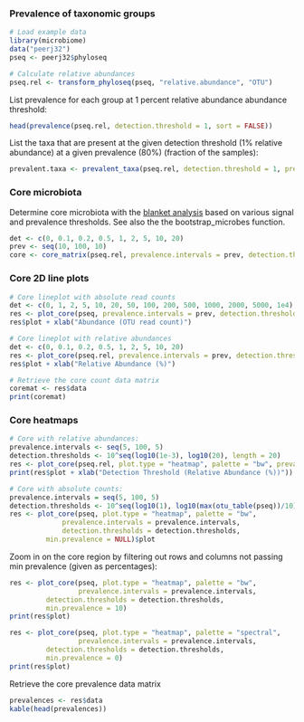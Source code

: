 ### Prevalence of taxonomic groups


```r
# Load example data
library(microbiome)
data("peerj32")
pseq <- peerj32$phyloseq

# Calculate relative abundances
pseq.rel <- transform_phyloseq(pseq, "relative.abundance", "OTU")
```


List prevalence for each group at 1 percent relative abundance abundance threshold:

```r
head(prevalence(pseq.rel, detection.threshold = 1, sort = FALSE))
```


List the taxa that are present at the given detection threshold (1% relative abundance) at a given prevalence (80%) (fraction of the samples):

```r
prevalent.taxa <- prevalent_taxa(pseq.rel, detection.threshold = 1, prevalence.threshold = 80)
```


### Core microbiota

Determine core microbiota with the [blanket
analysis](http://onlinelibrary.wiley.com/doi/10.1111/j.1469-0691.2012.03855.x/abstract)
based on various signal and prevalence thresholds. See also the the
bootstrap_microbes function.
 
```r
det <- c(0, 0.1, 0.2, 0.5, 1, 2, 5, 10, 20)
prev <- seq(10, 100, 10)
core <- core_matrix(pseq.rel, prevalence.intervals = prev, detection.thresholds = det)
```

### Core 2D line plots

```r
# Core lineplot with absolute read counts
det <- c(0, 1, 2, 5, 10, 20, 50, 100, 200, 500, 1000, 2000, 5000, 1e4)
res <- plot_core(pseq, prevalence.intervals = prev, detection.thresholds = det, plot.type = "lineplot")
res$plot + xlab("Abundance (OTU read count)")

# Core lineplot with relative abundances
det <- c(0, 0.1, 0.2, 0.5, 1, 2, 5, 10, 20)
res <- plot_core(pseq.rel, prevalence.intervals = prev, detection.thresholds = det, plot.type = "lineplot")
res$plot + xlab("Relative Abundance (%)")

# Retrieve the core count data matrix
coremat <- res$data
print(coremat)
```


### Core heatmaps



```r
# Core with relative abundances:
prevalence.intervals <- seq(5, 100, 5)
detection.thresholds <- 10^seq(log10(1e-3), log10(20), length = 20)
res <- plot_core(pseq.rel, plot.type = "heatmap", palette = "bw", prevalence.intervals = prevalence.intervals, detection.thresholds = detection.thresholds, plot = FALSE) 
print(res$plot + xlab("Detection Threshold (Relative Abundance (%))"))

# Core with absolute counts:
prevalence.intervals = seq(5, 100, 5)
detection.thresholds <- 10^seq(log10(1), log10(max(otu_table(pseq))/10), length = 20)		 
res <- plot_core(pseq, plot.type = "heatmap", palette = "bw",
       		 prevalence.intervals = prevalence.intervals,
       		 detection.thresholds = detection.thresholds,
		 min.prevalence = NULL)$plot
```


Zoom in on the core region by filtering out rows and columns not passing min prevalence (given as percentages):

```r
res <- plot_core(pseq, plot.type = "heatmap", palette = "bw",
                 prevalence.intervals = prevalence.intervals,
		 detection.thresholds = detection.thresholds,
		 min.prevalence = 10)
print(res$plot)		 

res <- plot_core(pseq, plot.type = "heatmap", palette = "spectral",
                 prevalence.intervals = prevalence.intervals,
		 detection.thresholds = detection.thresholds,
		 min.prevalence = 0)		 
print(res$plot)		 
```


Retrieve the core prevalence data matrix

```r
prevalences <- res$data
kable(head(prevalences))
```

